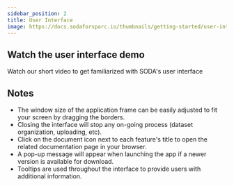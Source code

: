 ```yaml
---
sidebar_position: 2
title: User Interface
image: https://docs.sodaforsparc.io/thumbnails/getting-started/user-interface.png
---
```



## Watch the user interface demo

Watch our short video to get familiarized with SODA's user interface

<ReactPlayer controls url="https://www.youtube.com/watch?v=Fyn9R0Tk_pU" />

## Notes

- The window size of the application frame can be easily adjusted to fit your screen by dragging the borders.
- Closing the interface will stop any on-going process (dataset organization, uploading, etc).
- Click on the document icon next to each feature's title to open the related documentation page in your browser.
- A pop-up message will appear when launching the app if a newer version is available for download.
- Tooltips are used throughout the interface to provide users with additional information.


<PageFeedback />
